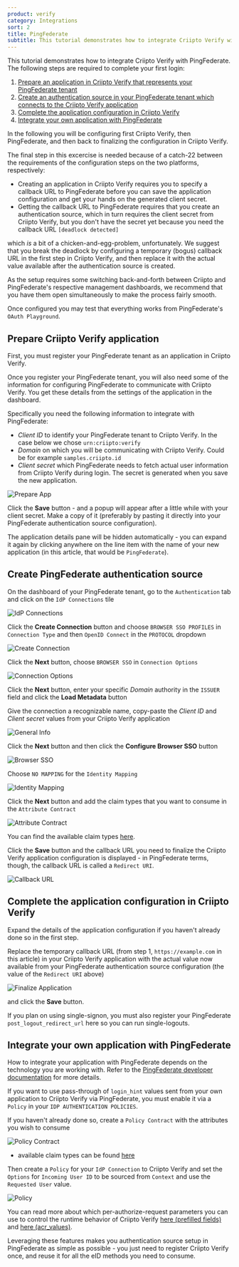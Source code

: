 ```yaml
---
product: verify
category: Integrations
sort: 2
title: PingFederate
subtitle: This tutorial demonstrates how to integrate Criipto Verify with PingFederate
---
```


This tutorial demonstrates how to integrate Criipto Verify with PingFederate. The following steps are required to complete your first login:

1. [Prepare an application in Criipto Verify that represents your PingFederate tenant](#prepare-criipto-verify-application)
2. [Create an authentication source in your PingFederate tenant which connects to the Criipto Verify application](#create-pingfederate-authentication-source)
3. [Complete the application configuration in Criipto Verify](#complete-the-application-configuration-in-criipto-verify)
4. [Integrate your own application with PingFederate](#integrate-your-own-application-with-pingfederate)

In the following you will be configuring first Criipto Verify, then PingFederate, and then back to finalizing the configuration in Criipto Verify.

The final step in this excercise is needed because of a catch-22 between the requirements of the configuration steps on the two platforms, respectively:
 - Creating an application in Criipto Verify requires you to specify a callback URL to PingFederate before you can save the application configuration and get your hands on the generated client secret.
 - Getting the callback URL to PingFederate requires that you create an authentication source, which in turn requires the client secret from Criipto Verify, but you don't have the secret yet because you need the callback URL `[deadlock detected]`

which _is_ a bit of a chicken-and-egg-problem, unfortunately. We suggest that you break the deadlock by configuring a temporary (bogus) callback URL in the first step in Criipto Verify, and then replace it with the actual value available after the authentication source is created.

As the setup requires some switching back-and-forth between Criipto and PingFederate's respective management dashboards, we recommend that you have them open simultaneously to make the process fairly smooth.

Once configured you may test that everything works from PingFederate's `OAuth Playground`.

## Prepare Criipto Verify application

First, you must register your PingFederate tenant as an application in Criipto Verify.

Once you register your PingFederate tenant, you will also need some of the information for configuring PingFederate to communicate with Criipto Verify. You get these details from the settings of the application in the dashboard.

Specifically you need the following information to integrate with PingFederate:

- _Client ID_ to identify your PingFederate tenant to Criipto Verify. In the case below we chose `urn:criipto:verify`
- _Domain_ on which you will be communicating with Criipto Verify. Could be for example `samples.criipto.id`
- _Client secret_ which PingFederate needs to fetch actual user information from Criipto Verify during login.
The secret is generated when you save the new application.

![Prepare App](./images/pingfederate-prepare-application.png)

Click the **Save** button - and a popup will appear after a little while with your client secret.
Make a copy of it (preferably by pasting it directly into your PingFederate authentication source configuration).

The application details pane will be hidden automatically - you can expand it again by clicking anywhere on the line item with the name of your new application (in this article, that would be `PingFederate`).

## Create PingFederate authentication source

On the dashboard of your PingFederate tenant, go to the `Authentication` tab and click on the `IdP Connections` tile

![IdP Connections](./images/pingfederate-idpconnections.png)

Click the **Create Connection** button and choose `BROWSER SSO PROFILES` in `Connection Type` and then `OpenID Connect` in the `PROTOCOL` dropdown

![Create Connection](./images/pingfederate-connection-type.png)

Click the **Next** button, choose `BROWSER SSO` in `Connection Options`

![Connection Options](./images/pingfederate-connection-options.png)

Click the **Next** button, enter your specific _Domain_ authority in the `ISSUER` field and click the **Load Metadata** button

Give the connection a recognizable name, copy-paste the _Client ID_ and _Client secret_ values from your Criipto Verify application

![General Info](./images/pingfederate-connection-general.png)

Click the **Next** button and then click the **Configure Browser SSO** button

![Browser SSO](./images/pingfederate-connection-browser-sso.png)

Choose `NO MAPPING` for the `Identity Mapping`

![Identity Mapping](./images/pingfederate-connection-identity-mapping.png)

Click the **Next** button and add the claim types that you want to consume in the `Attribute Contract`

![Attribute Contract](./images/pingfederate-connection-attribute-contract.png)

You can find the available claim types [here](/getting-started/token-contents).

Click the **Save** button and the callback URL you need to finalize the Criipto Verify application configuration is displayed - in PingFederate terms, though, the callback URL is called a `Redirect URI`.

![Callback URL](./images/pingfederate-connection-callback-url.png)

## Complete the application configuration in Criipto Verify

Expand the details of the application configuration if you haven't already done so in the first step.

Replace the temporary callback URL (from step 1, `https://example.com` in this article) in your Criipto Verify application with the actual value now available from your PingFederate authentication source configuration (the value of the `Redirect URI` above)

![Finalize Application](./images/pingfederate-finalize-application-config.png)

and click the **Save** button.

<Highlight icon="file-lines">

  If you plan on using single-signon, you must also register your PingFederate `post_logout_redirect_url` here so you can run single-logouts.

</Highlight>

## Integrate your own application with PingFederate

How to integrate your application with PingFederate depends on the technology you are working with. Refer to the [PingFederate developer documentation](https://developer.pingidentity.com/en/cloud-software/pingfederate.html) for more details.

If you want to use pass-through of `login_hint` values sent from your own application to Criipto Verify via PingFederate, you must enable it via a `Policy` in your `IDP AUTHENTICATION POLICIES`.

If you haven't already done so, create a `Policy Contract` with the attributes you wish to consume

![Policy Contract](./images/pingfederate-policy-contract.png)

- available claim types can be found [here](/verify/e-ids)

Then create a `Policy` for your `IdP Connection` to Criipto Verify and set the `Options` for `Incoming User ID` to be sourced from `Context` and use the `Requested User` value.

![Policy](./images/pingfederate-relay-login_hint.png)

<Highlight icon="file-lines">

  You can read more about which per-authorize-request parameters you can use to control the runtime behavior of Criipto Verify [here (prefilled fields)](/verify/guides/prefilled-fields) and [here (acr_values)](/how-to/choose-eid-method#login-hint-embedded).

  Leveraging these features makes you authentication source setup in PingFederate as simple as possible - you just need to register Criipto Verify once, and reuse it for all the eID methods you need to consume.

</Highlight>
